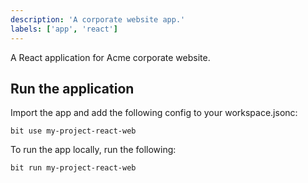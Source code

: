 ```yaml
---
description: 'A corporate website app.'
labels: ['app', 'react']
---
```


A React application for Acme corporate website.

## Run the application

Import the app and add the following config to your workspace.jsonc:

```
bit use my-project-react-web 
```

To run the app locally, run the following:

```
bit run my-project-react-web 
```
